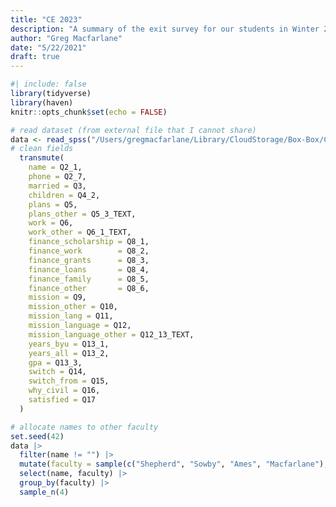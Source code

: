 ```yaml
---
title: "CE 2023"
description: "A summary of the exit survey for our students in Winter 2023"
author: "Greg Macfarlane"
date: "5/22/2021"
draft: true
---
```


```r
#| include: false
library(tidyverse)
library(haven)
knitr::opts_chunk$set(echo = FALSE)
```


```r
# read dataset (from external file that I cannot share)
data <- read_spss("/Users/gregmacfarlane/Library/CloudStorage/Box-Box/Civil Engineering Survey/CE+Undergraduate+Exit+Survey+2022-2023_April+7%2C+2023_13.26.sav") |> 
# clean fields
  transmute(
    name = Q2_1,
    phone = Q2_7,
    married = Q3,
    children = Q4_2,
    plans = Q5,
    plans_other = Q5_3_TEXT,
    work = Q6,
    work_other = Q6_1_TEXT,
    finance_scholarship = Q8_1,
    finance_work        = Q8_2,
    finance_grants      = Q8_3, 
    finance_loans       = Q8_4, 
    finance_family      = Q8_5,
    finance_other       = Q8_6,
    mission = Q9,
    mission_other = Q10,
    mission_lang = Q11,
    mission_language = Q12,
    mission_language_other = Q12_13_TEXT,
    years_byu = Q13_1,
    years_all = Q13_2,
    gpa = Q13_3,
    switch = Q14,
    switch_from = Q15,
    why_civil = Q16,
    satisfied = Q17
  )

```



```r
# allocate names to other faculty
set.seed(42)
data |> 
  filter(name != "") |> 
  mutate(faculty = sample(c("Shepherd", "Sowby", "Ames", "Macfarlane"), n(), replace = TRUE)) |> 
  select(name, faculty) |> 
  group_by(faculty) |> 
  sample_n(4) 
```

